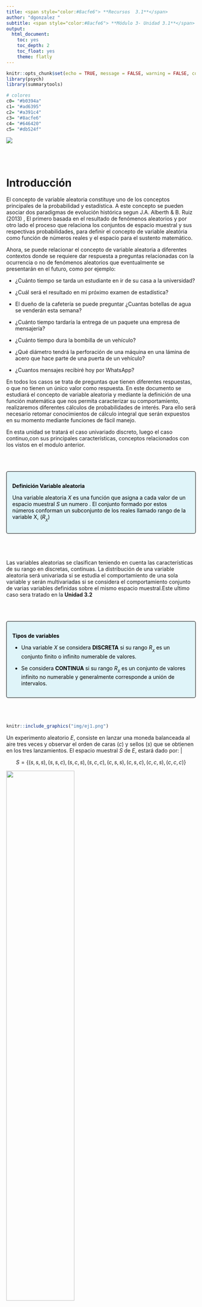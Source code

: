 ```yaml
---
title: <span style="color:#8acfe6"> **Recursos  3.1**</span> 
author: "dgonzalez "
subtitle: <span style="color:#8acfe6"> **Módulo 3- Unidad 3.1**</span> 
output:
  html_document:
    toc: yes
    toc_depth: 2
    toc_float: yes
    theme: flatly
---
```


```r
knitr::opts_chunk$set(echo = TRUE, message = FALSE, warning = FALSE, comment = NA)
library(psych)
library(summarytools)

# colores
c0= "#b0394a"
c1= "#ad6395"
c2= "#a391c4"
c3= "#8acfe6"
c4= "#646420"
c5= "#db524f"

```

![](img/banner3.png)

<br/><br/>

# **Introducción**

El concepto de variable aleatoria constituye uno de los conceptos principales de la probabilidad y estadística. A este concepto se pueden asociar dos paradigmas de evolución histórica segun J.A. Alberth & B. Ruiz (2013) , El primero basada en el resultado de fenómenos aleatorios y por otro lado el proceso que relaciona los conjuntos de espacio muestral y sus respectivas probabilidades, para definir el concepto de variable aleatória como función de números reales y  el espacio para el sustento matemático. 

Ahora, se puede relacionar el concepto de variable aleatoria a diferentes contextos donde se requiere dar respuesta a preguntas relacionadas con la ocurrencia o no de fenómenos aleatorios que eventualmente se presentarán en el futuro, como por ejemplo: 

* ¿Cuánto tiempo se tarda un estudiante  en ir de su casa a la universidad?

* ¿Cuál será  el resultado en mi próximo examen de estadística? 

* El dueño de la cafetería se puede preguntar ¿Cuantas botellas de agua se venderán esta semana?

* ¿Cuánto  tiempo tardaría  la entrega de un  paquete una empresa  de mensajería?

* ¿Cuánto tiempo dura la  bombilla de un  vehículo? 

* ¿Qué  diámetro tendrá la  perforación de una máquina en una lámina de acero que hace parte de una puerta de un vehículo?

* ¿Cuantos mensajes recibiré hoy por WhatsApp?


En  todos los casos se trata de  preguntas que tienen  diferentes  respuestas, o  que no tienen un único valor como  respuesta.  En este documento  se estudiará el concepto de variable aleatoria y mediante la definición  de una función  matemática que nos  permita caracterizar su  comportamiento, realizaremos diferentes cálculos de probabilidades de interés. Para ello será necesario  retomar conocimientos de cálculo integral que serán  expuestos en su momento mediante funciones de fácil manejo.

En esta unidad se tratará el  caso univariado discreto, luego el caso continuo,con sus principales características, conceptos relacionados con los vistos en el modulo anterior.

<br/><br/>

<div style="padding: 15px; border: 1px solid transparent; border-color: transparent; margin-bottom: 20px; border-radius: 4px; color: #000000; background-color: #DFF4F9 ; border-color: #000000;">

**Definición Variable aleatoria**

Una variable aleatoria $X$ es una función que asigna a cada valor de un espacio muestral $S$ un numero . El conjunto formado por estos números conforman un subconjunto de los  reales llamado rango de la variable X, ($R_{_{X}}$) 

</div> 

<br/><br/>

Las variables aleatorias se clasifican teniendo en cuenta las características de su rango en discretas, continuas. La distribución de una variable aleatoria será univariada si se estudia el comportamiento de una sola variable y serán multivariadas si se considera el comportamiento conjunto de varias variables definidas sobre el mismo espacio muestral.Este ultimo caso sera tratado en la **Unidad 3.2**

<br/><br/>


<div style="padding: 15px; border: 1px solid transparent; border-color: transparent; margin-bottom: 20px; border-radius: 4px; color: #000000; background-color: #DFF4F9 ; border-color: #000000;">


**Tipos de variables**

+ Una variable $X$ se considera **DISCRETA** si su rango $R_{_{X}}$ es un conjunto finito o infinito numerable de valores.

+ Se considera **CONTINUA** si su rango $R_{_{X}}$ es un conjunto de valores infinito no numerable y generalmente corresponde a unión de intervalos.

</div> 

<br/><br/>


```r
knitr::include_graphics("img/ej1.png")
```

Un experimento aleatorio $E$, consiste en lanzar una moneda balanceada al aire tres veces y observar el orden de caras ($c$) y sellos ($s$) que se obtienen en los tres lanzamientos. El espacio muestral $S$ de $E$, estará dado por: |

$$S =\{(s,s,s),(s,s,c),(s,c,s),(s,c,c),(c,s,s),(c,s,c),(c,c,s),(c,c,c)\} $$


![](img/Figura301.png){width=60%}<br/>


<br/>

Donde :

+ $X$ es la variable que asigna a cada resultado el número de caras en los tres lanzamientos de la moneda. 

+ $R_{_{X}}=\{0,1,2,3\}$ determinado por la regla de asignación: número de caras en los tres lanzamientos de la moneda y corresponde al rango de valores que puede tomar la variable aleatoria.
+ $f_{_{X}}(x)=P(X=x)$ conforma la función  que asigna a cada valor de la variable una probabilidad 

<br/><br/>

En este ejemplo :

+ $(X=0)=\{(s,s,s)\}$ ; 
+ $(X=1)=\{(s,s,c),(s,c,s),(c,s,s)\}$ ;  
+ $(X=2)=\{(s,c,c),(c,s,c),(c,c,s) \}$ y 
+ $(X=3) =\{(c,c,c) \}$. 

Bajo el supuesto que la moneda es balanceada, se cumple que los resultados en $S$ son igualmente posibles y por lo tanto: 

$$f_{_{X}}(0) =P(X=0)= \frac{1}{8} \hspace{.2cm} ,\hspace{.5cm} f_{_{X}}(1) = P(X=1)=\frac{3}{8},$$
$$f_{_{X}}(2) = P(X=2)=\frac{3}{8}\hspace{.2cm} ,\hspace{.5cm} f_{_{X}}(3) =P(X=3)= \frac{1}{8}$$

<br/><br/><br/>


# **Variables discretas** 

Como se mencionó anteriormente una variable aleatoria se considera como **DISCRETA** cuando el conjunto de posibles valores que puede tomar la variables es un conjunto finito o infinito numerable. En la gran mayoria de los casos este conjunto corresponde a los números enteros.

Para catacterizar la variable se define  la función de distribución de probabilidad que modela la asignación de las probabilidades


<br/><br/>

<div style="padding: 15px; border: 1px solid transparent; border-color: transparent; margin-bottom: 20px; border-radius: 4px; color: #000000; background-color: #DFF4F9 ; border-color: #000000;">

**Función de distribución de probabilidad**

Para $X$ un variable aleatoria discreta, su función de distribución de probabilidad estará dada por $f(x)$, la cual proporciona las probabilidades asociadas a todos los valores de su rango $R_{X}$ . Esta función debe cumplir las siguientes propiedades:

+ $f(x) = P(X=x) \geq 0$

+ $\sum_{R_X} f(x) = 1$

</div>

<br/><br/>

Por lo general este tipo de variables proceden del conteo y empiezan por **número de....**  

<br/>

```r
knitr::include_graphics("img/ej2.png")
```

Las siguientes variables se clasifican como **variables aleatorias discretas** :

* X : Número de llamadas que entran a un conmutador diariamente

* Y: Número de personas contagiadas por Covid19 durante un día

* Z: Número de quejas reportadas a una sucursal bancaria en un día

* W: Número de accidentes producidos en una ciudad

* S: Número de huevos producidos diariamente en una avícola

* T: Número de hijos en una familia

* M: Número de mensajes enviados en un grupo de Whatsapp

<br/><br/>

Como complemento de $f(x)$ y debido a que puede resultar más interesante calcular probabilidades de rangos de valores se define la función de distribución acumulada $F(x)$

<br/><br/>

<div style="padding: 15px; border: 1px solid transparent; border-color: transparent; margin-bottom: 20px; border-radius: 4px; color: #000000; background-color: #DFF4F9 ; border-color: #000000;">


### **Función de probabilidad acumulada**

Sea $X$ una variable aleatoria continua con función de densidad $f_{X}(x)$, se define la  función de distribución acumulada, $F_{X}(x)$, como:

$$F(x)=P(X\leq x)=\sum _{t \leq x}f(t)$$

</div> 

<br/><br/>

```r
knitr::include_graphics("img/ej3.png")
```

Para la variable definida como $X$: número de puntos obtenidos al lanzar un dado tenemos  que : 

|  $x_{i}$  |             1  |             2  |             3  |             4  |             5  |             6  |
|:---------:|:--------------:|:--------------:|:--------------:|:--------------:|:--------------:|:--------------:|
|$f(x)$     | $\dfrac{1}{6}$ | $\dfrac{1}{6}$ | $\dfrac{1}{6}$ | $\dfrac{1}{6}$ | $\dfrac{1}{6}$ | $\dfrac{1}{6}$ |

<br/><br/>

Esta asignación la podemos resumir en la función:

$f(x) = \left \{ \begin{matrix} \dfrac{1}{6} & \mbox{si }\mbox{ x=1,2,3,4,5,6} \\
\\ 0 & \mbox{ en cualquier otro caso}\end{matrix}\right.$

<br/><br/>

Tambien podemos representar esta función de manera gráfica

```r
x=1:6
fx=rep(1,6)/6
plot(x,fx,pch=19, ylim=c(0,0.18), las=1, xlab="puntos", ylab="f(x)", col="#BC2B6A")  
lines(x, fx, type="h", col="#E09600", lty=3)
grid()
  
```

<br/>

Para la construcción de la función de distribución acumulada se acumulan los valores correspondientes a las probabilidades puntuales de manera creciente

```r
x=1:6
fx=rep(1,6)/6
Fx=cumsum(fx)
plot(x,Fx, las=1, ylab="F(x)", xlab="puntos",pch=19, ylim=c(0,1))
lines(x, Fx, type="s", col=2)
grid()
```


```r
x=1:6
fx=round(rep(1,6)/6,6)
Fx=round(cumsum(fx),4)
data.frame(x,fx,Fx)
```


<br/><br/>

```r
knitr::include_graphics("img/ej4.png")
```

El restaurante "Asados y algo más"  solo da servicio mediante reservas. De acuerdo con los registros diarios en los últimos diez años se sabe que el treinta por ciento de las personas que reservan no llegan al restaurante. El restaurante tiene veinte  puestos y acepta cuarenta reservas. La función de distribución probabilidad que modela el número de personas que llegan al restaurante es $f$, dada por: 

<br/>

$$f_{_{X}}(x) = \left \{ 
				\begin{matrix} 
				\displaystyle\binom{20}{x}(0.7)^{x}(0.3)^{20-x} & \mbox{si }	x=0,1,2,\ldots,20\\ 
				& \\
				0  & \mbox{en otro caso }
				\end{matrix}\right.  
				$$

<br/>

En este caso se utiliza la función combinatoria  y el operador de sumatoria vista en la **Guía 0.2**

Representada de manera gráfica: 

<br/>

```r
x=0:20
fx=choose(20,x)*0.70^x*0.30^(20-x)  
Fx=cumsum(fx)

tabla=data.frame(x, fx, Fx)
DT::datatable(head(tabla, 21),fillContainer = FALSE, options = list(pageLength = 12))
```


```r
x=0:20
fx=choose(20,x)*0.70^x*0.30^(20-x)  
plot(x,fx, las=1, ylab="f(x)", xlab="número personas que asisten", pch=19)
lines(x, fx, type="h", col=2)
```
<br/>

```r
x=0:20
fx=choose(20,x)*0.70^x*0.30^(20-x)  
Fx=cumsum(fx)
plot(x,Fx, las=1, ylab="F(x)", xlab="número personas que asisten",pch=19, ylim=c(0,1))
lines(x, Fx, type="s", col=2)
grid()

```

<br/>


```r
x=0:20
fx=round(choose(20,x)*0.70^x*0.30^(20-x),6)  
Fx=round(cumsum(fx),4)

cat("P(X=0)  = ",fx[1], "\n")
cat("P(X=15) = ", fx[16], "\n")
cat("P(X<15) = P(X<=14) = ", Fx[15], "\n")
cat("P(X >15) = 1 - P(X<=14) =", 1-Fx[15])
```

<br/><br/><br/><br/>


# **Variables continuas**

Como se mencionó se considera una variable como continua cuando el conjunto de valores que puede tomar es un conjunto infinito no numerable, es decir que siempre podrá haber un valor entre dos valores de ella.

Para este caso la probabilidad se puede modelar a través de una función continua, la cual se puede visualizar al construir un gráfico de densidad a partir de una muestra de ellos. A esta función se le llama función de densidad de probabilidad


```r
knitr::include_graphics("img/ej5.png")
```

En el caso de las **variables aleatorias continuas** por lo general proceden de una medición como por ejemplo:

+ T: Tiempo que tarda un estudiante en responder un examen

+ P: Peso de un bebe recien nacido

+ E: Edad de una persona

+ V: Tiempo que tarda un vehículo en requerir una reparación de su motor

+ D: Diámetro de un agujero realizado en una lamina de acero

+ X: Cantidad de azúcar contenida en un refresco

+ C: Proporción de cemento en concreto


<br/><br/>

<div style="padding: 15px; border: 1px solid transparent; border-color: transparent; margin-bottom: 20px; border-radius: 4px; color: #000000; background-color: #DFF4F9 ; border-color: #000000;">


### **Función de densidad de probabilidad** 

La función de densidad de probablidad se define como $f(x)$, tal que cumpla las siguientes condiciones:

+ $f(x) \geq 0$

+ $\displaystyle\int\limits_{-\infty}^{+\infty}f(x)\:dx =1$

+ $P(a < X < b)=\displaystyle\int\limits_{a}^{b}f(x)\:dx$

</div> 

<br/><br/>

Para el caso continuo la función de distribución de probabilidad corresponde a una integral 

<br/>

<div style="padding: 15px; border: 1px solid transparent; border-color: transparent; margin-bottom: 20px; border-radius: 4px; color: #000000; background-color: #DFF4F9 ; border-color: #000000;">

### **Función de probabilidad acumulada**

$F_{_X}(x)=P(X \leq x)=\displaystyle\int \limits_{-\infty}^{x}f_{_X}(t)\:dt$

$F(x) = P(X \leq x) = P(X < x)$
</div> 

<br/><br/>

```r
knitr::include_graphics("img/ej6.png")
```

Con base en información histórica una compañía que fabrica lavadoras determinó que el tiempo $Y$ (en años) para que el electrodoméstico requiera una reparación mayor se obtiene mediante la siguiente función de densidad de probabilidad: 

<br/>

$$f_{_{X}}(x) = \left \{ 
				\begin{matrix} 
				\dfrac{1}{4} e^{-x/4} & \mbox{ , }	x \geq 0\\ 
				& \\
				0  & \mbox{en otro caso }
				\end{matrix}\right.  
				$$

<br/>

Para tener la seguridad que $f(x)$ puede ser una función de densidad de probabilidad se debe verificar

<br/>

$\displaystyle\int\limits_{0}^{+\infty} \dfrac{1}{4} e^{-x/4} \:dx =1$

```r
fy=function(y){1/4*exp(-y/4)}
integrate(fy, lower=0,upper=Inf)
```

<br/>

```r
# declaracion de la funcion
fx=function(x){1/4*exp(-x/4)}

# representación gráfica de la función
x=0:20
plot(x,fx(x), type="l", col="#BC2B6A", lwd=5, las=1)

# área de integración
x1=seq(0,20,0.01)
f1=fx(x1)
polygon(c(0,x1,20),c(0,f1,0),col="#DFF4F9")
```




<br/><br/><br/>


# **Valor esperado**

El valor esperado o esperanza matemática y la varianza corresponde a dos los conceptos principales asociados a una variable aleatoria. El concepto de esperanza está relacionado en un principio con los juegos de azar, pues los jugadores querían conocer cual era el valor esperado de ganar cuando jugaban un gran número de veces. 

La esperanza matemática de una variable aleatoria X,  corresponde a un valor que representa el valor más probable que ocurra o la media población de la variable aleatoria denotada por $E[x]$ o tambien $\mu$

<br/><br/>

<div style="padding: 15px; border: 1px solid transparent; border-color: transparent; margin-bottom: 20px; border-radius: 4px; color: #000000; background-color: #DFF4F9 ; border-color: #000000;">

### **Definición Valor Esperado**

Sea $X$ una variable aleatoria discreta o continua. La esperanza matemática de $X$ o valor esperado, $E(X)$ o bien $\mu$, se define respectivamente como,
\begin{eqnarray*}
	E(X)&=&\displaystyle\sum\limits_{x}^{}x_{i}f(x_{i}) \hspace{1cm} \text{Caso discreto} \\
	E(X)&=&\displaystyle\int\limits_{-\infty}^{+\infty}x f(x)dx \hspace{1cm} \text{Caso continuo} 
\end{eqnarray*}

</div> 

En el caso continuo y similarmente para el caso discreto.

<div style="padding: 15px; border: 1px solid transparent; border-color: transparent; margin-bottom: 20px; border-radius: 4px; color: #000000; background-color: #DFF4F9 ; border-color: #000000;">

## **Propiedades del Valor Esperado**

+ $E(k) = k$, para todo numero real $k$.

+ $E(kX) = k E(X)$, para todo número real $k$.

+ $E(aX + b) = a E(X) + b$, para todo par de números $a$ y $b$

+ $E(aX + bY) = a E (X) + b E(Y)$

+ $E(XY) = E(X)E(Y)$, 	unicamente en el caso que $X$ e $Y$ sean variables aleatorias independientes
</div> 

<br/><br/>


# **Varianza**

Otra caracteristica importante de las variables aleatorias corresponde a la varianza que se denota por $V[X]$ o $\sigma^{2}$. Antes de definirla veremos el concepto de momento de una variable aleatoria

<br/><br/>

<div style="padding: 15px; border: 1px solid transparent; border-color: transparent; margin-bottom: 20px; border-radius: 4px; color: #000000; background-color: #DFF4F9 ; border-color: #000000;">

### **Definición Momento**

Sea $X$ una variable aleatoria discreta o continua. El momento de orden $k$ se define como:
\begin{eqnarray*}
	E(X^{k})&=&\displaystyle\sum\limits_{x}^{}x_{i}^{k}f(x_{i}) \hspace{1cm} \text{Caso discreto} \\
	E(X^{k})&=&\displaystyle\int\limits_{-\infty}^{+\infty}x^{k} f(x)dx \hspace{1cm} \text{Caso continuo} 
\end{eqnarray*}
</div> 

<br/><br/>

Con este nuevo elemento se define la varianza de una variable aleatorias como la diferencia entre el segundo momento y el cuadrado del primer momento

<br/><br/>

<div style="padding: 15px; border: 1px solid transparent; border-color: transparent; margin-bottom: 20px; border-radius: 4px; color: #000000; background-color: #DFF4F9 ; border-color: #000000;">

### **Definición Varianza**

$$V[X] = E[X^{2}]-(E[X])^{2}  = E[X^{2}]-\mu^{2}$$ 

</div> 

<br/><br/>

<div style="padding: 15px; border: 1px solid transparent; border-color: transparent; margin-bottom: 20px; border-radius: 4px; color: #000000; background-color: #DFF4F9 ; border-color: #000000;">

## **Propiedades de la varianza**

+ $V[X] \geq 0$

+ $V[k] = 0$, para todo número real $k$

+ $V[X + k]  = V[X]$, para todo número real $k$

+ $V[kX] = k^{2}V[X]$, para todo número real $k$ 

+ $V[aX + bY] = a^{2}V[X] + b^{2}V[Y] + 2ab \hspace{.2cm}Cov[XY]$, siendo $a$ y $b$ números reales. En el caso se ser X y Y variables aleatorias independientes la igualdad será: $V[aX + bY] = a^{2}V[X] + b^{2}V[Y]$ 

</div> 

<br/><br/><br/>

```r
knitr::include_graphics("img/ej7.png")
```

El valor esperado y la varianza para el número de personas que asisten al restaurante del ejemplo 3 son : 

```r
x=0:40
fx=round(choose(40,x)*0.70^x*0.30^(40-x),6)
Ex=sum(x*fx)
Ex2=sum(x^2*fx)
cat("E[X] =",Ex, "\n")
cat("V[X] = ", Ex2-Ex^2)
```

Este resultado nos indica que en promedio asisten al restaurante 28 personas de las cuarenta reservas aceptadas, con una varianza de 8.4 de la cual podemos obtener la desviación estándar y el coeficiente de variación

<br/><br/>

## **Ejemplo 8**

Para el ejemplo 4 correspondiente al tiempo que requiere una lavadora requiere una reparación mayor, tenemos:

```r
fy=function(y){1/4*exp(-y/4)}
fEy=function(y){1/4*exp(-y/4)*y}
fEy2=function(y){1/4*exp(-y/4)*y^2}
Ey=integrate(fEy, lower=0,upper=Inf)
Ey2=integrate(fEy2, lower=0,upper=Inf)
cat("E[X] = ", Ey$value,"\n")
cat("V[X] = ", Ey2$value-Ey$value^2)
```

Esto nos indica que el valor esperado correspondiente al tiempo en que una lavadora requiere una reparación mayor es de 4 años.  Para la interpretación de la varianza podemos utilizar el concepto de desviación estandar o de coeficiente de variación

<br/><br/><br/><br/>

# **Videos**


## **Variables aleatorias**
<iframe width="560" height="315" src="https://www.youtube.com/embed/ABhDYVIfF0w" title="YouTube video player" frameborder="0" allow="accelerometer; autoplay; clipboard-write; encrypted-media; gyroscope; picture-in-picture" allowfullscreen></iframe>

<br/><br/>

## **Variables discretas**

<iframe width="560" height="315" src="https://www.youtube.com/embed/CUMJ-MUiMaY" title="YouTube video player" frameborder="0" allow="accelerometer; autoplay; clipboard-write; encrypted-media; gyroscope; picture-in-picture" allowfullscreen></iframe>


<br/><br/>

## **Variables continuas**

<iframe width="560" height="315" src="https://www.youtube.com/embed/rlBxuLdOUt0" title="YouTube video player" frameborder="0" allow="accelerometer; autoplay; clipboard-write; encrypted-media; gyroscope; picture-in-picture" allowfullscreen></iframe>
